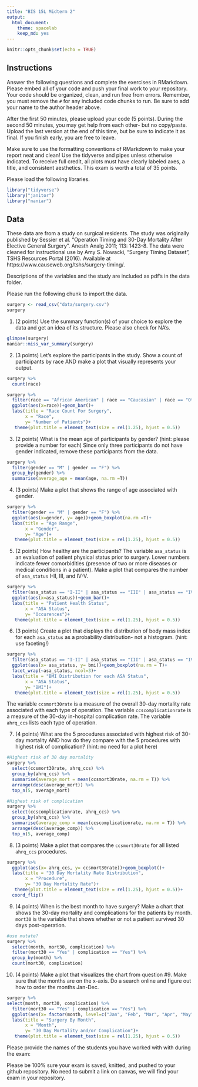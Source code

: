 ```yaml
---
title: "BIS 15L Midterm 2"
output:
  html_document: 
    theme: spacelab
    keep_md: yes
---
```


```r
knitr::opts_chunk$set(echo = TRUE)
```

## Instructions
Answer the following questions and complete the exercises in RMarkdown. Please embed all of your code and push your final work to your repository. Your code should be organized, clean, and run free from errors. Remember, you must remove the `#` for any included code chunks to run. Be sure to add your name to the author header above.  

After the first 50 minutes, please upload your code (5 points). During the second 50 minutes, you may get help from each other- but no copy/paste. Upload the last version at the end of this time, but be sure to indicate it as final. If you finish early, you are free to leave.

Make sure to use the formatting conventions of RMarkdown to make your report neat and clean! Use the tidyverse and pipes unless otherwise indicated. To receive full credit, all plots must have clearly labeled axes, a title, and consistent aesthetics. This exam is worth a total of 35 points. 

Please load the following libraries.
```r
library("tidyverse")
library("janitor")
library("naniar")
```

## Data
These data are from a study on surgical residents. The study was originally published by Sessier et al. “Operation Timing and 30-Day Mortality After Elective General Surgery”. Anesth Analg 2011; 113: 1423-8. The data were cleaned for instructional use by Amy S. Nowacki, “Surgery Timing Dataset”, TSHS Resources Portal (2016). Available at https://www.causeweb.org/tshs/surgery-timing/.

Descriptions of the variables and the study are included as pdf's in the data folder.  

Please run the following chunk to import the data.
```r
surgery <- read_csv("data/surgery.csv")
surgery
```

1. (2 points) Use the summary function(s) of your choice to explore the data and get an idea of its structure. Please also check for NA's.
```r
glimpse(surgery)
naniar::miss_var_summary(surgery)
```

2. (3 points) Let's explore the participants in the study. Show a count of participants by race AND make a plot that visually represents your output.
```r
surgery %>% 
  count(race)
```
```r
surgery %>% 
  filter(race == "African American" | race == "Caucasian" | race == "Other") %>% 
  ggplot(aes(x=race))+geom_bar()+
  labs(title = "Race Count For Surgery",
       x = "Race",
       y= "Number of Patients")+
   theme(plot.title = element_text(size = rel(1.25), hjust = 0.5))
```

3. (2 points) What is the mean age of participants by gender? (hint: please provide a number for each) Since only three participants do not have gender indicated, remove these participants from the data.
```r
surgery %>% 
  filter(gender == "M" | gender == "F") %>% 
  group_by(gender) %>% 
  summarise(average_age = mean(age, na.rm =T))
```


4. (3 points) Make a plot that shows the range of age associated with gender.
```r
surgery %>% 
  filter(gender == "M" | gender == "F") %>% 
  ggplot(aes(x=gender, y= age))+geom_boxplot(na.rm =T)+
  labs(title = "Age Range",
       x = "Gender",
       y= "Age")+
   theme(plot.title = element_text(size = rel(1.25), hjust = 0.5))
```

5. (2 points) How healthy are the participants? The variable `asa_status` is an evaluation of patient physical status prior to surgery. Lower numbers indicate fewer comorbidities (presence of two or more diseases or medical conditions in a patient). Make a plot that compares the number of `asa_status` I-II, III, and IV-V.
```r
surgery %>% 
  filter(asa_status == "I-II" | asa_status == "III" | asa_status == "IV-VI") %>% 
  ggplot(aes(x=asa_status))+geom_bar()+
  labs(title = "Patient Health Status",
       x = "ASA Status",
       y= "Occurences")+
   theme(plot.title = element_text(size = rel(1.25), hjust = 0.5))
```

6. (3 points) Create a plot that displays the distribution of body mass index for each `asa_status` as a probability distribution- not a histogram. (hint: use faceting!)
```r
surgery %>% 
  filter(asa_status == "I-II" | asa_status == "III" | asa_status == "IV-VI") %>% 
  ggplot(aes(x= asa_status, y= bmi))+geom_boxplot(na.rm = T)+
  facet_wrap(~asa_status, ncol=3)+
  labs(title = "BMI Distribution for each ASA Status",
       x = "ASA Status",
       y= "BMI")+
   theme(plot.title = element_text(size = rel(1.25), hjust = 0.5))
```


The variable `ccsmort30rate` is a measure of the overall 30-day mortality rate associated with each type of operation. The variable `ccscomplicationrate` is a measure of the 30-day in-hospital complication rate. The variable `ahrq_ccs` lists each type of operation.  

7. (4 points) What are the 5 procedures associated with highest risk of 30-day mortality AND how do they compare with the 5 procedures with highest risk of complication? (hint: no need for a plot here)
```r
#Highest risk of 30 day mortality
surgery %>% 
  select(ccsmort30rate, ahrq_ccs) %>% 
  group_by(ahrq_ccs) %>% 
  summarise(average_mort = mean(ccsmort30rate, na.rm = T)) %>% 
  arrange(desc(average_mort)) %>% 
  top_n(5, average_mort)
```
```r
#Highest risk of complication
surgery %>% 
  select(ccscomplicationrate, ahrq_ccs) %>% 
  group_by(ahrq_ccs) %>% 
  summarise(average_comp = mean(ccscomplicationrate, na.rm = T)) %>% 
  arrange(desc(average_comp)) %>% 
  top_n(5, average_comp)
```


8. (3 points) Make a plot that compares the `ccsmort30rate` for all listed `ahrq_ccs` procedures.
```r
surgery %>% 
  ggplot(aes(x= ahrq_ccs, y= ccsmort30rate))+geom_boxplot()+
  labs(title = "30 Day Mortality Rate Distribution",
       x = "Procedure",
       y= "30 Day Mortality Rate")+
   theme(plot.title = element_text(size = rel(1.25), hjust = 0.5))+
  coord_flip()
```

9. (4 points) When is the best month to have surgery? Make a chart that shows the 30-day mortality and complications for the patients by month. `mort30` is the variable that shows whether or not a patient survived 30 days post-operation.
```r
#use mutate?
surgery %>% 
  select(month, mort30, complication) %>% 
  filter(mort30 == "Yes" | complication == "Yes") %>% 
  group_by(month) %>% 
  count(mort30, complication)
```

10. (4 points) Make a plot that visualizes the chart from question #9. Make sure that the months are on the x-axis. Do a search online and figure out how to order the months Jan-Dec.
```r
surgery %>% 
select(month, mort30, complication) %>%
  filter(mort30 == "Yes" | complication == "Yes") %>% 
  ggplot(aes(x= factor(month, level=c("Jan", "Feb", "Mar", "Apr", "May", "Jun", "Jul","Aug", "Sep", "Oct", "Nov", "Dec"))))+geom_bar()+
  labs(title = "Surgery By Month",
       x = "Month",
       y= "30 Day Mortality and/or Complication")+
   theme(plot.title = element_text(size = rel(1.25), hjust = 0.5))
```


Please provide the names of the students you have worked with with during the exam:

Please be 100% sure your exam is saved, knitted, and pushed to your github repository. No need to submit a link on canvas, we will find your exam in your repository.